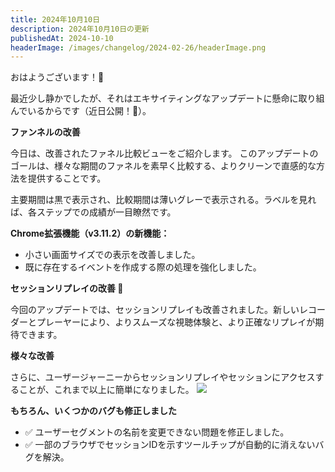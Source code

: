 ```yaml
---
title: 2024年10月10日
description: 2024年10月10日の更新
publishedAt: 2024-10-10
headerImage: /images/changelog/2024-02-26/headerImage.png
---
```


おはようございます！🍵

最近少し静かでしたが、それはエキサイティングなアップデートに懸命に取り組んでいるからです（近日公開！🧁）。

**ファンネルの改善**

今日は、改善されたファネル比較ビューをご紹介します。
このアップデートのゴールは、様々な期間のファネルを素早く比較する、よりクリーンで直感的な方法を提供することです。
![]()

主要期間は黒で表示され、比較期間は薄いグレーで表示される。ラベルを見れば、各ステップでの成績が一目瞭然です。


**Chrome拡張機能（v3.11.2）の新機能：**
- 小さい画面サイズでの表示を改善しました。
- 既に存在するイベントを作成する際の処理を強化しました。

**セッションリプレイの改善 🍿**

今回のアップデートでは、セッションリプレイも改善されました。新しいレコーダーとプレーヤーにより、よりスムーズな視聴体験と、より正確なリプレイが期待できます。


**様々な改善**

さらに、ユーザージャーニーからセッションリプレイやセッションにアクセスすることが、これまで以上に簡単になりました。
![](/images/changelog/2024-10-10/1.png)

**もちろん、いくつかのバグも修正しました**
- ✅ ユーザーセグメントの名前を変更できない問題を修正しました。
- ✅ 一部のブラウザでセッションIDを示すツールチップが自動的に消えないバグを解決。